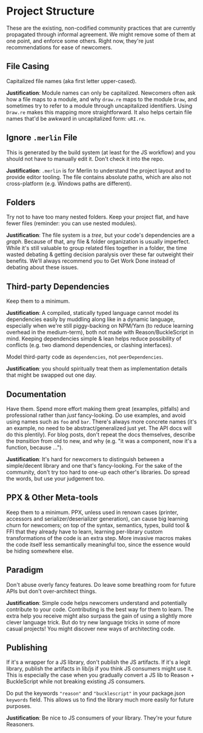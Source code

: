 # Project Structure

These are the existing, non-codified community practices that are currently propagated through informal agreement. We might remove some of them at one point, and enforce some others. Right now, they're just recommendations for ease of newcomers.

## File Casing

Capitalized file names (aka first letter upper-cased).

**Justification**: Module names can only be capitalized. Newcomers often ask how a file maps to a module, and why `draw.re` maps to the module `Draw`, and sometimes try to refer to a module through uncapitalized identifiers. Using `Draw.re` makes this mapping more straightforward. It also helps certain file names that'd be awkward in uncapitalized form: `uRI.re`.

## Ignore `.merlin` File

This is generated by the build system (at least for the JS workflow) and you should not have to manually edit it. Don't check it into the repo.

**Justification**: `.merlin` is for Merlin to understand the project layout and to provide editor tooling. The file contains absolute paths, which are also not cross-platform (e.g. Windows paths are different).

## Folders

Try not to have too many nested folders. Keep your project flat, and have fewer files (reminder: you can use nested modules).

**Justification**: The file system is a _tree_, but your code's dependencies are a _graph_. Because of that, any file & folder organization is usually imperfect. While it's still valuable to group related files together in a folder, the time wasted debating & getting decision paralysis over these far outweight their benefits. We'll always recommend you to Get Work Done instead of debating about these issues.

## Third-party Dependencies

Keep them to a minimum.

**Justification**: A compiled, statically typed language cannot model its dependencies easily by muddling along like in a dynamic language, especially when we're still piggy-backing on NPM/Yarn (to reduce learning overhead in the medium-term), both not made with Reason/BuckleScript in mind. Keeping dependencies simple & lean helps reduce possibility of conflicts (e.g. two diamond dependencies, or clashing interfaces).

Model third-party code as `dependencies`, not `peerDependencies`.

**Justification**: you should spiritually treat them as implementation details that might be swapped out one day.

## Documentation

Have them. Spend more effort making them great (examples, pitfalls) and professional rather than _just_ fancy-looking. Do use examples, and avoid using names such as `foo` and `bar`. There's always more concrete names (it's an example, no need to be abstract/generalized just yet. The API docs will do this plentily). For blog posts, don't repeat the docs themselves, describe the _transition_ from old to new, and why (e.g. "it was a component, now it's a function, because ...").

**Justification**: It's hard for newcomers to distinguish between a simple/decent library and one that's fancy-looking. For the sake of the community, don't try too hard to one-up each other's libraries. Do spread the words, but use your judgement too.

## PPX & Other Meta-tools

Keep them to a minimum. PPX, unless used in renown cases (printer, accessors and serializer/deserializer generation), can cause big learning churn for newcomers; on top of the syntax, semantics, types, build tool & FFI that they already have to learn, learning per-library custom transformations of the code is an extra step. More invasive macros makes the code itself less semantically meaningful too, since the essence would be hiding somewhere else.

## Paradigm

Don't abuse overly fancy features. Do leave some breathing room for future APIs but don't over-architect things.

**Justification**: Simple code helps newcomers understand and potentially contribute to your code. Contributing is the best way for them to learn. The extra help you receive might also surpass the gain of using a slightly more clever language trick. But do try new language tricks in some of more casual projects! You might discover new ways of architecting code.

## Publishing

If it's a wrapper for a JS library, don't publish the JS artifacts. If it's a legit library, publish the artifacts in lib/js if you think JS consumers might use it. This is especially the case when you gradually convert a JS lib to Reason + BuckleScript while not breaking existing JS consumers.

Do put the keywords `"reason"` and `"bucklescript"` in your package.json `keywords` field. This allows us to find the library much more easily for future purposes.

**Justification**: Be nice to JS consumers of your library. They're your future Reasoners.
